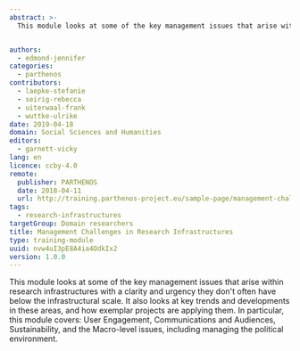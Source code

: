 ```yaml
---
abstract: >-
  This module looks at some of the key management issues that arise within research infrastructures.


authors:
  - edmond-jennifer
categories:
  - parthenos
contributors:
  - laepke-stefanie
  - seirig-rebecca
  - uiterwaal-frank
  - wuttke-ulrike
date: 2019-04-18
domain: Social Sciences and Humanities
editors:
  - garnett-vicky
lang: en
licence: ccby-4.0
remote:
  publisher: PARTHENOS
  date: 2018-04-11
  url: http://training.parthenos-project.eu/sample-page/management-challenges/
tags:
  - research-infrastructures
targetGroup: Domain researchers
title: Management Challenges in Research Infrastructures
type: training-module
uuid: nvw4uI3pE8A4ia4OdkIx2
version: 1.0.0
---
```


This module looks at some of the key management issues that arise within research infrastructures with a clarity and urgency they don't often have below the infrastructural scale. It also looks at key trends and developments in these areas, and how exemplar projects are applying them. In particular, this module covers: User Engagement, Communications and Audiences, Sustainability, and the Macro-level issues, including managing the political environment.

<ExternalResource title="Interested in learning more?" subtitle="Check out Management Challenges in Research Infrastructures on PARTHENOS" url="http://training.parthenos-project.eu/sample-page/management-challenges/" />
